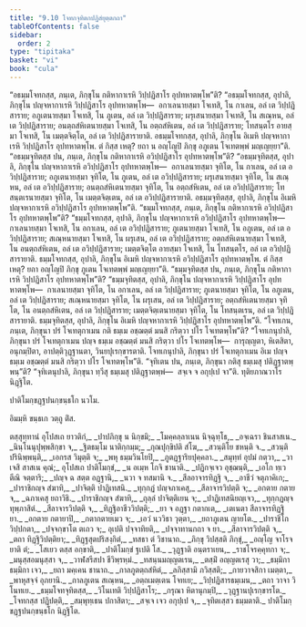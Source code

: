 ```yaml
---
title: "9.10 โจทกจุทิตกปฏิสํยุตฺตกถา"
tableOfContents: false
sidebar:
  order: 2
type: "tipitaka"
basket: "vi"
book: "cula"
---
```



<DynamicBreadcrumb />

<Division number="401" book="cula">

<Paragraph number="1936" book="cula">
“อธมฺมโจทกสฺส, ภนฺเต, ภิกฺขุโน กติหากาเรหิ วิปฺปฏิสาโร อุปทหาตพฺโพ”ติ? “อธมฺมโจทกสฺส, อุปาลิ, ภิกฺขุโน ปญฺจหากาเรหิ วิปฺปฏิสาโร อุปทหาตพฺโพ—  อกาเลนายสฺมา โจเทสิ, โน กาเลน, อลํ เต วิปฺปฏิสาราย; อภูเตนายสฺมา โจเทสิ, โน ภูเตน, อลํ เต วิปฺปฏิสาราย; ผรุเสนายสฺมา โจเทสิ, โน สเณฺหน, อลํ เต วิปฺปฏิสาราย; อนตฺถสํหิเตนายสฺมา โจเทสิ, โน อตฺถสํหิเตน, อลํ เต วิปฺปฏิสาราย; โทสนฺตโร อายสฺมา โจเทสิ, โน เมตฺตจิตฺโต, อลํ เต วิปฺปฏิสารายาติ. อธมฺมโจทกสฺส, อุปาลิ, ภิกฺขุโน อิเมหิ ปญฺจหากาเรหิ วิปฺปฏิสาโร อุปทหาตพฺโพ. ตํ กิสฺส เหตุ? ยถา น อญฺโญปิ ภิกฺขุ อภูเตน โจเทตพฺพํ มญฺเญยฺยา”ติ.
</Paragraph>

<Paragraph number="1937" book="cula">
“อธมฺมจุทิตสฺส ปน, ภนฺเต, ภิกฺขุโน กติหากาเรหิ อวิปฺปฏิสาโร อุปทหาตพฺโพ”ติ? “อธมฺมจุทิตสฺส, อุปาลิ, ภิกฺขุโน ปญฺจหากาเรหิ อวิปฺปฏิสาโร อุปทหาตพฺโพ—  อกาเลนายสฺมา จุทิโต, โน กาเลน, อลํ เต อวิปฺปฏิสาราย; อภูเตนายสฺมา จุทิโต, โน ภูเตน, อลํ เต อวิปฺปฏิสาราย; ผรุเสนายสฺมา จุทิโต, โน สเณฺหน, อลํ เต อวิปฺปฏิสาราย; อนตฺถสํหิเตนายสฺมา จุทิโต, โน อตฺถสํหิเตน, อลํ เต อวิปฺปฏิสาราย; โทสนฺตเรนายสฺมา จุทิโต, โน เมตฺตจิตฺเตน, อลํ เต อวิปฺปฏิสารายาติ. อธมฺมจุทิตสฺส, อุปาลิ, ภิกฺขุโน อิเมหิ ปญฺจหากาเรหิ อวิปฺปฏิสาโร อุปทหาตพฺโพ”ติ.
</Paragraph>

<Paragraph number="1938" book="cula">
“ธมฺมโจทกสฺส, ภนฺเต, ภิกฺขุโน กติหากาเรหิ อวิปฺปฏิสาโร อุปทหาตพฺโพ”ติ? “ธมฺมโจทกสฺส, อุปาลิ, ภิกฺขุโน ปญฺจหากาเรหิ อวิปฺปฏิสาโร อุปทหาตพฺโพ—  กาเลนายสฺมา โจเทสิ, โน อกาเลน, อลํ เต อวิปฺปฏิสาราย; ภูเตนายสฺมา โจเทสิ, โน อภูเตน, อลํ เต อวิปฺปฏิสาราย; สเณฺหนายสฺมา โจเทสิ, โน ผรุเสน, อลํ เต อวิปฺปฏิสาราย; อตฺถสํหิเตนายสฺมา โจเทสิ, โน อนตฺถสํหิเตน, อลํ เต อวิปฺปฏิสาราย; เมตฺตจิตฺโต อายสฺมา โจเทสิ, โน โทสนฺตโร, อลํ เต อวิปฺปฏิสารายาติ. ธมฺมโจทกสฺส, อุปาลิ, ภิกฺขุโน อิเมหิ ปญฺจหากาเรหิ อวิปฺปฏิสาโร อุปทหาตพฺโพ. ตํ กิสฺส เหตุ? ยถา อญฺโญปิ ภิกฺขุ ภูเตน โจเทตพฺพํ มญฺเญยฺยา”ติ.
</Paragraph>

<Paragraph number="1939" book="cula">
“ธมฺมจุทิตสฺส ปน, ภนฺเต, ภิกฺขุโน กติหากาเรหิ วิปฺปฏิสาโร อุปทหาตพฺโพ”ติ? “ธมฺมจุทิตสฺส, อุปาลิ, ภิกฺขุโน ปญฺจหากาเรหิ วิปฺปฏิสาโร อุปทหาตพฺโพ—  กาเลนายสฺมา จุทิโต, โน อกาเลน, อลํ เต วิปฺปฏิสาราย; ภูเตนายสฺมา จุทิโต, โน อภูเตน, อลํ เต วิปฺปฏิสาราย; สเณฺหนายสฺมา จุทิโต, โน ผรุเสน, อลํ เต วิปฺปฏิสาราย; อตฺถสํหิเตนายสฺมา จุทิโต, โน อนตฺถสํหิเตน, อลํ เต วิปฺปฏิสาราย; เมตฺตจิตฺเตนายสฺมา จุทิโต, โน โทสนฺตเรน, อลํ เต วิปฺปฏิสารายาติ. ธมฺมจุทิตสฺส, อุปาลิ, ภิกฺขุโน อิเมหิ ปญฺจหากาเรหิ วิปฺปฏิสาโร อุปทหาตพฺโพ”ติ.
</Paragraph>

<Paragraph number="1940" book="cula">
“โจทเกน, ภนฺเต, ภิกฺขุนา ปรํ โจเทตุกาเมน กติ ธมฺเม อชฺฌตฺตํ มนสิ กริตฺวา ปโร โจเทตพฺโพ”ติ? “โจทเกนุปาลิ, ภิกฺขุนา ปรํ โจเทตุกาเมน ปญฺจ ธมฺเม อชฺฌตฺตํ มนสิ กริตฺวา ปโร โจเทตพฺโพ—  การุญฺญตา, หิเตสิตา, อนุกมฺปิตา, อาปตฺติวุฏฺฐานตา, วินยปุเรกฺขารตาติ. โจทเกนุปาลิ, ภิกฺขุนา ปรํ โจเทตุกาเมน อิเม ปญฺจ ธมฺเม อชฺฌตฺตํ มนสิ กริตฺวา ปโร โจเทตพฺโพ”ติ.
</Paragraph>

<Paragraph number="1941" book="cula">
“จุทิเตน ปน, ภนฺเต, ภิกฺขุนา กติสุ ธมฺเมสุ ปติฏฺฐาตพฺพนฺ”ติ? “จุทิเตนุปาลิ, ภิกฺขุนา ทฺวีสุ ธมฺเมสุ ปติฏฺฐาตพฺพํ—  สจฺเจ จ อกุปฺเป จา”ติ.

</Paragraph>
</Division>

<Paragraph number="1942" book="cula">
ทุติยภาณวาโร นิฏฺฐิโต.

  
ปาติโมกฺขฏฺฐปนกฺขนฺธโก นวโม.

  
อิมมฺหิ ขนฺธเก วตฺถู ติํส.



</Paragraph>

<Paragraph number="1943" type="center" book="cula">
ตสฺสุทฺทานํ


</Paragraph>

<Paragraph number="1944" type="verses" book="cula">
อุโปสเถ ยาวติกํ,_  
_ปาปภิกฺขุ น นิกฺขมิ;_  
_โมคฺคลฺลาเนน นิจฺฉุทฺโธ,_  
_อจฺเฉรา ชินสาสเน._  

</Paragraph>

<Paragraph number="1945" type="verses" book="cula">
_นินฺโนนุปุพฺพสิกฺขา จ,_  
_ฐิตธมฺโม นาติกฺกมฺม;_  
_กุณปุกฺขิปติ สํโฆ,_  
_สวนฺติโย ชหนฺติ จ._  

</Paragraph>

<Paragraph number="1946" type="verses" book="cula">
_สวนฺติ ปรินิพฺพนฺติ,_  
_เอกรส วิมุตฺติ จ;_  
_พหุ ธมฺมวินโยปิ,_  
_ภูตฏฺฐาริยปุคฺคลา._  

</Paragraph>

<Paragraph number="1947" type="verses" book="cula">
_สมุทฺทํ อุปมํ กตฺวา,_  
_วาเจสิ สาสเน คุณํ;_  
อุโปสเถ ปาติโมกฺขํ,_  
_น อเมฺห โกจิ ชานาติ._  

</Paragraph>

<Paragraph number="1948" type="verses" book="cula">
_ปฏิกจฺเจว อุชฺฌนฺติ,_  
_เอโก ทฺเว ตีณิ จตฺตาริ;_  
_ปญฺจ ฉ สตฺต อฏฺฐานิ,_  
_นวา จ ทสมานิ จ._  

</Paragraph>

<Paragraph number="1949" type="verses" book="cula">
_สีลอาจารทิฏฺฐิ จ,_  
_อาชีวํ จตุภาคิเก;_  
_ปาราชิกญฺจ สํฆาทิ,_  
_ปาจิตฺติ ปาฏิเทสนิ._  

</Paragraph>

<Paragraph number="1950" type="verses" book="cula">
_ทุกฺกฏํ ปญฺจภาเคสุ,_  
_สีลาจารวิปตฺติ จ;_  
_อกตาย กตาย จ,_  
_ฉภาเคสุ ยถาวิธิ._  

</Paragraph>

<Paragraph number="1951" type="verses" book="cula">
_ปาราชิกญฺจ สํฆาทิ,_  
_ถุลฺลํ ปาจิตฺติเยน จ;_  
_ปาฏิเทสนิยญฺเจว,_  
_ทุกฺกฏญฺจ ทุพฺภาสิตํ._  

</Paragraph>

<Paragraph number="1952" type="verses" book="cula">
_สีลาจารวิปตฺติ จ,_  
_ทิฏฺฐิอาชีววิปตฺติ;_  
_ยา จ อฏฺฐา กตากเต,_  
_เตเนตา สีลาจารทิฏฺฐิยา._  

</Paragraph>

<Paragraph number="1953" type="verses" book="cula">
_อกตาย กตายาปิ,_  
_กตากตายเมว จ;_  
_เอวํ นววิธา วุตฺตา,_  
_ยถาภูเตน ญายโต._  

</Paragraph>

<Paragraph number="1954" type="verses" book="cula">
_ปาราชิโก วิปฺปกตา,_  
_ปจฺจกฺขาโต ตเถว จ;_  
อุเปติ ปจฺจาทิยติ,_  
_ปจฺจาทานกถา จ ยา._  

</Paragraph>

<Paragraph number="1955" type="verses" book="cula">
_สีลาจารวิปตฺติ จ,_  
_ตถา ทิฏฺฐิวิปตฺติยา;_  
_ทิฏฺฐสุตปริสงฺกิตํ,_  
_ทสธา ตํ วิชานาถ._  

</Paragraph>

<Paragraph number="1956" type="verses" book="cula">
_ภิกฺขุ วิปสฺสติ ภิกฺขุํ,_  
_อญฺโญ จาโรจยาติ ตํ;_  
_โสเยว ตสฺส อกฺขาติ,_  
_ปาติโมกฺขํ ฐเปติ โส._  

</Paragraph>

<Paragraph number="1957" type="verses" book="cula">
_วุฏฺฐาติ อนฺตราเยน,_  
_ราชโจรคฺคุทกา จ;_  
_มนุสฺสอมนุสฺสา จ,_  
_วาฬสรีสปา ชีวิพฺรหฺมํ._  

</Paragraph>

<Paragraph number="1958" type="verses" book="cula">
_ทสนฺนมญฺญตเรน,_  
_ตสฺมิํ อญฺญตเรสุ วา;_  
_ธมฺมิกาธมฺมิกา เจว,_  
_ยถา มคฺเคน ชานาถ._  

</Paragraph>

<Paragraph number="1959" type="verses" book="cula">
_กาลภูตตฺถสํหิตํ,_  
_ลภิสฺสามิ ภวิสฺสติ;_  
_กายวาจสิกา เมตฺตา,_  
_พาหุสจฺจํ อุภยานิ._  

</Paragraph>

<Paragraph number="1960" type="verses" book="cula">
_กาลภูเตน สเณฺหน,_  
_อตฺถเมตฺเตน โจทเย;_  
_วิปฺปฏิสารธมฺเมน,_  
_ตถา วาจา วิโนทเย._  

</Paragraph>

<Paragraph number="1961" type="verses" book="cula">
_ธมฺมโจทจุทิตสฺส,_  
_วิโนเทติ วิปฺปฏิสาโร;_  
_กรุณา หิตานุกมฺปิ,_  
_วุฏฺฐานปุเรกฺขารโต._  

</Paragraph>

<Paragraph number="1962" type="verses" book="cula">
_โจทกสฺส ปฏิปตฺติ,_  
_สมฺพุทฺเธน ปกาสิตา;_  
_สจฺเจ เจว อกุปฺเป จ,_  
_จุทิตเสฺสว ธมฺมตาติ._  


</Paragraph>

<Paragraph number="1963" type="center" book="cula">
ปาติโมกฺขฏฺฐปนกฺขนฺธโก นิฏฺฐิโต.
</Paragraph>
